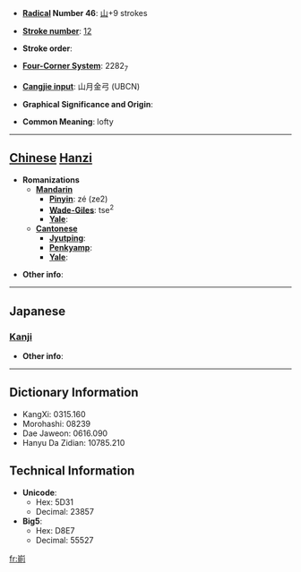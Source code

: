 * '''[[Wiktionary:Chinese radical index| Radical]] Number 46''': [[Wiktionary:Chinese radical index 山|山]]+9 strokes

* '''[[Wiktionary:Chinese total strokes index|Stroke number]]''': [[Wiktionary:Chinese total strokes index 12|12]]

* '''Stroke order''': 

* '''[[Wiktionary:Chinese four corner index|Four-Corner System]]''': 2282<sub>7</sub>

* '''[[Wiktionary:Chinese Cangjie index|Cangjie input]]''': 山月金弓 (UBCN)

* '''Graphical Significance and Origin''': 

* '''Common Meaning''': lofty

----

== [[Chinese]] [[Hanzi]] ==

* '''Romanizations'''
** '''[[Mandarin]]'''
*** '''[[Pinyin]]''': zé (ze2)
*** '''[[Wade-Giles]]''': tse<sup>2</sup>
*** '''[[Yale]]''': 
** '''[[Cantonese]]'''
*** '''[[Jyutping]]''':
*** '''[[Penkyamp]]''': 
*** '''[[Yale]]''': 

* '''Other info''': 

----

==Japanese==
===[[Kanji]]===
{{kanji|on readings=[[しょく]] (shoku), [[じき]] (jiki)
|kun readings=
}}

* '''Other info''':  

----

== Dictionary Information ==

* KangXi: 0315.160
* Morohashi: 08239
* Dae Jaweon: 0616.090
* Hanyu Da Zidian: 10785.210

== Technical Information ==

* '''Unicode''':
** Hex: 5D31
** Decimal: 23857
* '''Big5''':
** Hex: D8E7
** Decimal: 55527

[[fr:崱]]